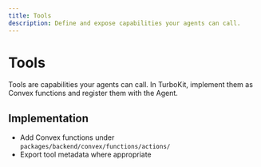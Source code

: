 ```yaml
---
title: Tools
description: Define and expose capabilities your agents can call.
---
```


# Tools

Tools are capabilities your agents can call. In TurboKit, implement them as Convex functions and register them with the Agent.

## Implementation
- Add Convex functions under `packages/backend/convex/functions/actions/`
- Export tool metadata where appropriate


